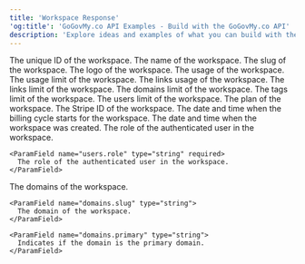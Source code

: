 ```yaml
---
title: 'Workspace Response'
'og:title': 'GoGovMy.co API Examples - Build with the GoGovMy.co API'
description: 'Explore ideas and examples of what you can build with the GoGovMy.co API'
---
```





<ParamField name="id" type="string" required>
  The unique ID of the workspace.
</ParamField>

<ParamField name="name" type="string" required>
  The name of the workspace.
</ParamField>

<ParamField name="slug" type="string" required>
  The slug of the workspace.
</ParamField>

<ParamField name="logo" type="string | null" required>
  The logo of the workspace.
</ParamField>

<ParamField name="usage" type="number" required>
  The usage of the workspace.
</ParamField>

<ParamField name="usageLimit" type="number" required>
  The usage limit of the workspace.
</ParamField>

<ParamField name="linksUsage" type="number" required>
  The links usage of the workspace.
</ParamField>

<ParamField name="linksLimit" type="number" required>
  The links limit of the workspace.
</ParamField>

<ParamField name="domainsLimit" type="number" required>
  The domains limit of the workspace.
</ParamField>

<ParamField name="tagsLimit" type="number" required>
  The tags limit of the workspace.
</ParamField>

<ParamField name="usersLimit" type="number" required>
  The users limit of the workspace.
</ParamField>

<ParamField name="plan" type="string" required>
  The plan of the workspace.
</ParamField>

<ParamField name="stripeId" type="string | null" required>
  The Stripe ID of the workspace.
</ParamField>

<ParamField name="billingCycleStart" type="number" required>
  The date and time when the billing cycle starts for the workspace.
</ParamField>

<ParamField name="createdAt" type="string" required>
  The date and time when the workspace was created.
</ParamField>

<ParamField name="users" type="object[]" required>
The role of the authenticated user in the workspace.


    <ParamField name="users.role" type="string" required>
      The role of the authenticated user in the workspace.
    </ParamField>

</ParamField>

<ParamField name="domains" type="object[]" required>
The domains of the workspace.


    <ParamField name="domains.slug" type="string">
      The domain of the workspace.
    </ParamField>

    <ParamField name="domains.primary" type="string">
      Indicates if the domain is the primary domain.
    </ParamField>

</ParamField>
